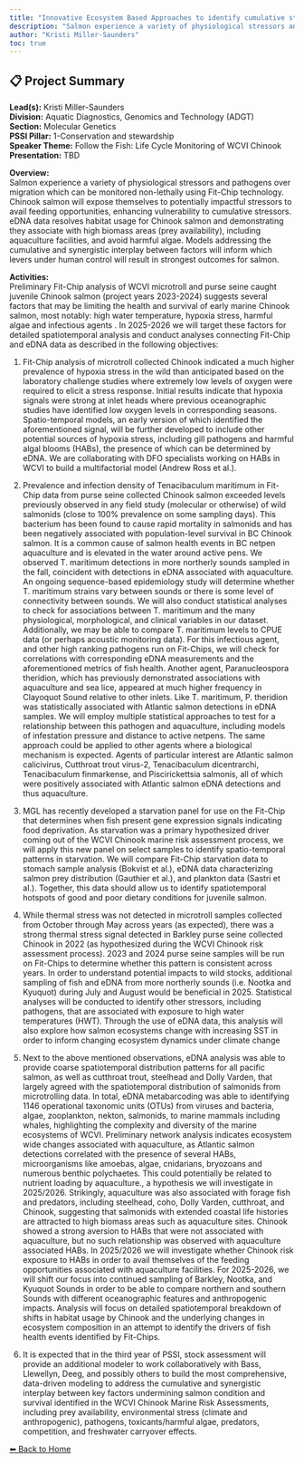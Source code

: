 ---
title: "Innovative Ecosystem Based Approaches to identify cumulative stressors: Salmon Fit-Chips and eDNA"
description: "Salmon experience a variety of physiological stressors and pathogens over migration which can be monitored non-lethally using Fit-Chip technology. Chinook salmon will expose themselves to potentially impactful stressors to avail feeding opportunities, enhancing vulnerability to cumulative stressors. eDNA data resolves habitat usage for Chinook salmon and demonstrating they associate with high biomass areas (prey availability), including aquaculture facilities, and avoid harmful algae. Models addressing the cumulative and synergistic interplay between factors will inform which levers under human control will result in strongest outcomes for salmon."
author: "Kristi Miller-Saunders"
toc: true
---

## 📋 Project Summary

**Lead(s):** Kristi Miller-Saunders  
**Division:** Aquatic Diagnostics, Genomics and Technology (ADGT)  
**Section:** Molecular Genetics  
**PSSI Pillar:** 1-Conservation and stewardship  
**Speaker Theme:** Follow the Fish: Life Cycle Monitoring of WCVI Chinook  
**Presentation:** TBD  

**Overview:**  
Salmon experience a variety of physiological stressors and pathogens over migration which can be monitored non-lethally using Fit-Chip technology. Chinook salmon will expose themselves to potentially impactful stressors to avail feeding opportunities, enhancing vulnerability to cumulative stressors. eDNA data resolves habitat usage for Chinook salmon and demonstrating they associate with high biomass areas (prey availability), including aquaculture facilities, and avoid harmful algae. Models addressing the cumulative and synergistic interplay between factors will inform which levers under human control will result in strongest outcomes for salmon.   

**Activities:**  
Preliminary Fit-Chip analysis of WCVI microtroll and purse seine caught juvenile Chinook salmon (project years 2023-2024) suggests several factors that may be limiting the health and survival of early marine Chinook salmon, most notably: high water temperature, hypoxia stress, harmful algae and infectious agents . In 2025-2026 we will target these factors for detailed spatiotemporal analysis and conduct analyses connecting Fit-Chip and eDNA data as described in the following objectives:

1. Fit-Chip analysis of microtroll collected Chinook indicated a much higher prevalence of hypoxia stress in the wild than anticipated based on the laboratory challenge studies where extremely low levels of oxygen were required to elicit a stress response. Initial results indicate that hypoxia signals were strong at inlet heads where previous oceanographic studies have identified low oxygen levels in corresponding seasons. Spatio-temporal models, an early version of which identified the aforementioned signal, will be further developed to include other potential sources of hypoxia stress, including gill pathogens and harmful algal blooms (HABs), the presence of which can be determined by eDNA. We are collaborating with DFO specialists working on HABs in WCVI to build a multifactorial model (Andrew Ross et al.).

2. Prevalence and infection density of Tenacibaculum maritimum in Fit-Chip data from purse seine collected Chinook salmon exceeded levels previously observed in any field study (molecular or otherwise) of wild salmonids (close to 100% prevalence on some sampling days). This bacterium has been found to cause rapid mortality in salmonids and has been negatively associated with population-level survival in BC Chinook salmon. It is a common cause of salmon health events in BC netpen aquaculture and is elevated in the water around active pens. We observed T. maritimum detections in more northerly sounds sampled in the fall, coincident with detections in eDNA associated with aquaculture. An ongoing sequence-based epidemiology study will determine whether T. maritimum strains vary between sounds or there is some level of connectivity between sounds. We will also conduct statistical analyses to check for associations between T. maritimum and the many physiological, morphological, and clinical variables in our dataset. Additionally, we may be able to compare T. maritimum levels to CPUE data (or perhaps acoustic monitoring data). For this infectious agent, and other high ranking pathogens run on Fit-Chips, we will check for correlations with corresponding eDNA measurements and the aforementioned metrics of fish health. Another agent, Paranucleospora theridion, which has previously demonstrated associations with aquaculture and sea lice, appeared at much higher frequency in Clayoquot Sound relative to other inlets. Like T. maritimum, P. theridion was statistically associated with Atlantic salmon detections in eDNA samples. We will employ multiple statistical approaches to test for a relationship between this pathogen and aquaculture, including models of infestation pressure and distance to active netpens. The same approach could be applied to other agents where a biological mechanism is expected. Agents of particular interest are Atlantic salmon calicivirus, Cutthroat trout virus-2, Tenacibaculum dicentrarchi, Tenacibaculum finmarkense,  and Piscirickettsia salmonis, all of which were positively associated with Atlantic salmon eDNA detections and thus aquaculture.

3. MGL has recently developed a starvation panel for use on the Fit-Chip that determines when fish present gene expression signals indicating food deprivation. As starvation was a primary hypothesized driver coming out of the WCVI Chinook marine risk assessment process, we will apply this new panel on select samples to identify spatio-temporal patterns in starvation. We will compare Fit-Chip starvation data to stomach sample analysis (Bokvist et al.), eDNA data characterizing salmon prey distribution (Gauthier et al.), and plankton data (Sastri et al.). Together, this data should allow us to identify spatiotemporal hotspots of good and poor dietary conditions for juvenile salmon.   

4. While thermal stress was not detected in microtroll samples collected from October through May across years (as expected), there was a strong thermal stress signal detected in Barkley purse seine collected Chinook in 2022 (as hypothesized during the WCVI Chinook risk assessment process). 2023 and 2024 purse seine samples will be run on Fit-Chips to determine whether this pattern is consistent across years. In order to understand potential impacts to wild stocks, additional sampling of fish and eDNA from more northerly sounds (i.e. Nootka and Kyuquot) during July and August would be beneficial in 2025. Statistical analyses will be conducted to identify other stressors, including pathogens, that are associated with exposure to high water temperatures (HWT). Through the use of eDNA data, this analysis will also explore how salmon ecosystems change with increasing SST in order to inform changing ecosystem dynamics under climate change

5. Next to the above mentioned observations, eDNA analysis was able to provide coarse spatiotemporal distribution patterns for all pacific salmon, as well as cutthroat trout, steelhead and Dolly Varden, that largely agreed with the spatiotemporal distribution of salmonids from microtrolling data. In total, eDNA metabarcoding was able to identifying 1146 operational taxonomic units (OTUs) from viruses and bacteria, algae, zooplankton, nekton, salmonids, to marine mammals including whales, highlighting the complexity and diversity of the marine ecosystems of WCVI. Preliminary network analysis indicates ecosystem wide changes associated with aquaculture, as Atlantic salmon detections correlated with the presence of several HABs, microorganisms like amoebas, algae, cnidarians, bryozoans and numerous benthic polychaetes. This could potentially be related to nutrient loading by aquaculture., a hypothesis we will investigate in 2025/2026. Strikingly, aquaculture was also associated with forage fish and predators, including steelhead, coho, Dolly Varden, cutthroat, and Chinook, suggesting that salmonids with extended coastal life histories are attracted to high biomass areas such as aquaculture sites.  Chinook showed a strong aversion to HABs that were not associated with aquaculture, but no such relationship was observed with aquaculture associated HABs. In 2025/2026 we will investigate whether Chinook risk exposure to HABs in order to avail themselves of the feeding opportunities associated with aquaculture facilities. For 2025-2026, we will shift our focus into continued sampling of Barkley, Nootka, and Kyuquot Sounds in order to be able to compare northern and southern Sounds with different oceanographic features and anthropogenic impacts. Analysis will focus on detailed spatiotemporal breakdown of shifts in habitat usage by Chinook and the underlying changes in ecosystem composition in an attempt to identify the drivers of fish health events identified by Fit-Chips. 

6. It is expected that in the third year of PSSI, stock assessment will provide an additional modeler to work collaboratively with Bass, Llewellyn, Deeg, and possibly others to build the most comprehensive, data-driven modeling to address the cumulative and synergistic interplay between key factors undermining salmon condition and survival identified in the WCVI Chinook Marine Risk Assessments, including prey availability, environmental stress (climate and anthropogenic), pathogens, toxicants/harmful algae, predators, competition, and freshwater carryover effects.

[⬅ Back to Home](../index.qmd)
